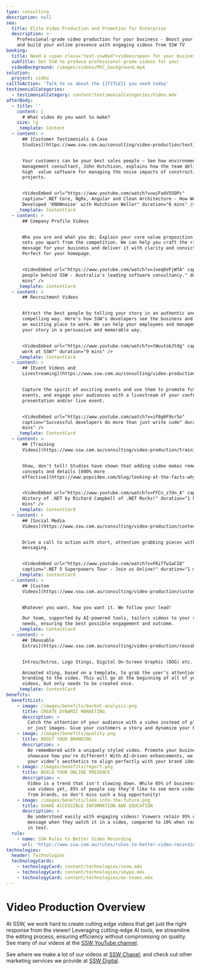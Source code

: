 ```yaml
---
type: consulting
description: null
seo:
  title: Elite Video Production and Promotion for Enterprise
  description: >-
    Professional-grade video production for your business - Boost your branding
    and build your online presence with engaging videos from SSW TV
booking:
  title: Need a <span class="text-sswRed">video</span> for your business?
  subTitle: Get SSW to produce professional-grade videos for you!
  videoBackground: /images/videos/MVC_background.mp4
solution:
  project: video
callToAction: 'Talk to us about the {{TITLE}} you need today'
testimonialCategories:
  - testimonialCategory: content/testimonialCategories/Video.mdx
afterBody:
  - title: ''
    content: |
      # What video do you want to make?
    size: lg
    _template: Content
  - content: >
      ## [Customer Testimonials & Case
      Studies](https://www.ssw.com.au/consulting/video-production/testimonials)


      Your customers can be your best sales people – See how environmental
      management consultant, John Hutchison, explains how the team delivered
      high  value software for managing the noise impacts of construction
      projects.


      <VideoEmbed url="https://www.youtube.com/watch?v=wiFadV5SOPc"
      caption=".NET Core, NgRx, Angular and Clean Architecture - How We
      Developed 'KNOWnoise' with Hutchison Weller" duration="6 mins" />
    _template: ContentCard
  - content: >
      ## Company Profile Videos


      Who you are and what you do: Explain your core value proposition and what
      sets you apart from the competition. We can help you craft the right
      message for your business and deliver it with clarity and conviction.
      Perfect for your homepage.


      <VideoEmbed url="https://www.youtube.com/watch?v=Jveq6VFjWTA" caption="The
      people behind SSW - Australia's leading software consultancy." duration="4
      mins" />
    _template: ContentCard
  - content: >
      ## Recruitment Videos


      Attract the best people by telling your story in an authentic and
      compelling way. Here's how SSW's developers see the business and why  it's
      an exciting place to work. We can help your employees and management  tell
      your story in a persuasive and memorable way.


      <VideoEmbed url="https://www.youtube.com/watch?v=tWuutobJtdg" caption="Why
      work at SSW?" duration="9 mins" />
    _template: ContentCard
  - content: >
      ## [Event Videos and
      Livestreaming](https://www.ssw.com.au/consulting/video-production/live-events)


      Capture the spirit of exciting events and use them to promote future
      events, and engage your audiences with a livestream of your conference,
      presentation and/or live event.


      <VideoEmbed url="https://www.youtube.com/watch?v=iF8g6F9sr5o"
      caption="Successful developers do more than just write code" duration="2
      mins" />
    _template: ContentCard
  - content: >
      ## [Training
      Videos](https://www.ssw.com.au/consulting/video-production/training-videos)


      Show, don't tell! Studies have shown that adding video makes remembering
      concepts and details [600% more
      effective](https://www.popvideo.com/blog/looking-at-the-facts-why-video-content-has-the-highest-retention-rate).


      <VideoEmbed url="https://www.youtube.com/watch?v=FFCn_z7dn_A" caption="The
      History of .NET by Richard Campbell of .NET Rocks!" duration="1 hour 6
      mins" />
    _template: ContentCard
  - content: >
      ## [Social Media
      Videos](https://www.ssw.com.au/consulting/video-production/content-marketing-videos)


      Drive a call to action with short, attention grabbing pieces with clear
      messaging.


      <VideoEmbed url="https://www.youtube.com/watch?v=FKiTfw1wCI8"
      caption=".NET 5 Superpowers Tour - Join us Online!" duration="1 min" />
    _template: ContentCard
  - content: >
      ## [Custom
      Videos](https://www.ssw.com.au/consulting/video-production/custom-videos)


      Whatever you want, how you want it. We follow your lead!

      Our team, supported by AI-powered tools, tailors videos to your specific
      needs, ensuring the best possible engagement and outcome.
    _template: ContentCard
  - content: >
      ## [Reusable
      Extras](https://www.ssw.com.au/consulting/video-production/reusable-extras)


      Intros/Outros, Logo Stings, Digital On-Screen Graphic (DOG) etc.

      Animated sting, based on a template, to grab the user’s attention and add
      branding to the video. This will go at the beginning of all of your
      videos, but only needs to be created once.
    _template: ContentCard
benefits:
  benefitList:
    - image: /images/benefits/market-analysis.png
      title: CREATE DYNAMIC MARKETING
      description: >
        Catch the attention of your audience with a video instead of plain text
        or just images. Give your customers a story and dynamize your business.
    - image: /images/benefits/quality.png
      title: BOOST YOUR BRANDING
      description: >
        Be remembered with a uniquely styled video. Promote your business and
        showcase how you're different! With AI-driven enhancements, we refine
        your video’s aesthetics to align perfectly with your brand identity.
    - image: /images/benefits/report.png
      title: BUILD YOUR ONLINE PRESENCE
      description: >
        Video is a trend that isn't slowing down. While 65% of business don't
        use videos yet, 85% of people say they’d like to see more video content
        from brands, so don't miss such a big opportunity!
    - image: /images/benefits/look-into-the-future.png
      title: SHARE ACCESSIBLE INFORMATION AND EDUCATION
      description: >
        Be understood easily with engaging videos! Viewers retain 95% of a
        message when they watch it in a video, compared to 10% when reading  it
        in text.
  rule:
    - name: SSW Rules to Better Video Recording
      url: 'https://www.ssw.com.au/rules/rules-to-better-video-recording'
technologies:
  header: Technologies
  technologyCards:
    - technologyCard: content/technologies/zoom.mdx
    - technologyCard: content/technologies/skype.mdx
    - technologyCard: content/technologies/ms-teams.mdx
---
```


# Video Production Overview

At SSW, we work hard to create cutting edge videos that get just the right
response from the viewer! Leveraging cutting-edge AI tools, we streamline the editing process, ensuring efficiency without compromising on quality. See many of our videos at the [SSW YouTube channel](https://www.youtube.com/c/sswtv).

See where we make a lot of our videos at [SSW Chapel](https://sswchapel.com.au/); and
check out other marketing services we provide at [SSW Digital](https://sswdigital.com.au/).
